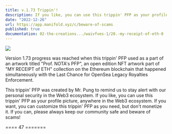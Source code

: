 ```yaml
---
title: v.1.73 Trippin'!
description: If you like, you can use this trippin' PFP as your profile picture, anywhere in the Web3 ecosystem. If you want, you can customize this trippin' PFP as you need, but don't monetize it.
date: "2022-12-26"
url: https://app.manifold.xyz/c/beware-of-scams
published: true
documentation: 02-the-creations.../waivfves-1/20.-my-receipt-of-eth-0
---
```


[![](/images/prog/1.73-com.gif)](/images/prog/1.73-com.gif)

Version 1.73 progress was reached when this trippin' PFP used as a part of an artwork titled "Prof. NOTA's PFP", an open edition NFT artwork part of "MY RECEIPT of ETH" collection on the Ethereum blockchain that happened simultaneously with the Last Chance for OpenSea Legacy Royalties Enforcement.

This trippin' PFP was created by Mr. Pung to remind us to stay alert with our personal security in the Web3 ecosystem. If you like, you can use this trippin' PFP as your profile picture, anywhere in the Web3 ecosystem. If you want, you can customize this trippin' PFP as you need, but don't monetize it. If you can, please always keep our community safe and beware of scams!

==== 47 =======
